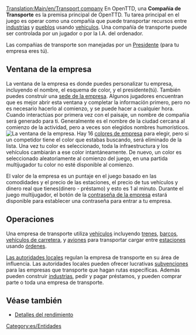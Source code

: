 [[Translation:Main/en/Transport company]]
En OpenTTD, una '''Compañia de Transporte''' es la premisa principal de OpenTTD. Tu tarea principal en el juego es operar como una compañía que puede transportar recursos entre  [[Main/es/Industrias|industrias]] y [[Main/es/Pueblo|pueblos]] usando [[Main/es/Vehículos|vehiculos]]. Una compañía de transporte puede ser controlada por un jugador o por la I.A. del ordenador.

Las compañias de transporte son manejadas por un [[Main/es/Presidente|Presidente]] (para tu empresa eres tú).

==Ventana de la empresa==
La ventana de la empresa es donde puedes personalizar tu empresa, incluyendo el nombre, el esquema de color, y el presidente(tú). También puedes construir una [[Main/es/Sede de la empresa|sede de la empresa]]. Algunos jugadores encuentran que es mejor abrir esta ventana y completar la informacíón primero, pero no es necesario hacerlo al comienzo, y se puede hacer a cualquier hora. Cuando interactúas por primera vez con el paisaje, un nombre de compañia será generado para ti. Generalmente es el nombre de la ciudad cercana al comienzo de la actividad, pero a veces son elegidos nombres humorísticos. 
[[File:en/Ventana de empresa.png|center|frame|La ventana de la empresa.]]
Hay 16 [[Main/es/Colores de empresa|colores de empresa]] para elegir, pero si un competidor tiene el color que estabas buscando, será eliminado de la lista. Una vez tu color es seleccionado, toda la infraestructura y los vehículos cambiarán a ese color intantáneamente. De nuevo, un color es seleccionado aleatoriamente al comienzo del juego, en una partida multijugador tu color no esté disponible al comienzo. 

El valor de la empresa es un puntaje en el juego basado en las comodidades y el precio de las estaciones, el precio de tus vehículos y dinero real que tienes(dinero - préstamo) y esto es 1 al minuto.
Durante el juego multijugador, el botón de la [[Main/es/Contraseña de la empresa|contraseña de la empresa]] estará disponible para establecer una contraseña para entrar a tu empresa.

==Operaciones==
Una empresa de transporte utiliza [[Main/es/Vehículos|vehículos]] incluyendo [[Main/es/Trenes|trenes]], [[Main/es/Barcos|barcos]], [[Main/es/Vehículos de carretera|vehículos de carretera]], y [[Main/es/Aeronaves|aviones]] para transportar cargar entre [[Main/es/Estaciones|estaciones]] usando [[Main/es/Órdenes|órdenes]]. 

[[Main/es/Autoridad local|Las autoridades locales]] regulan la empresa de transporte en su área de influencia. Las autoridades locales pueden ofrecer lucrativas [[Main/es/Subvenciones|subvenciones]] para las empresas que transporte que hagan rutas específicas. Además pueden construir  [[Main/es/Industrias|industrias]], pedir y pagar préstamos, y pueden comprar parte o toda una empresa de transporte.

==Véase también==
*[[Main/es/Detalles del rendimiento|Detalles del rendimiento]]

[[Category:es/Entidades]]